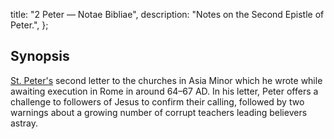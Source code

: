   title: "2 Peter — Notae Bibliae",
  description: "Notes on the Second Epistle of Peter.",
};

<Initial text="Second Peter" />

## Synopsis

[St. Peter's](/people/saints/apostles/peter) second letter to the churches in Asia Minor which he wrote while awaiting execution in Rome in around 64–67 AD. In his letter, Peter offers a challenge to followers of Jesus to confirm their calling, followed by two warnings about a growing number of corrupt teachers leading believers astray.
